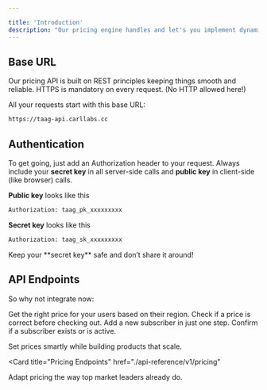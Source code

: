 ```yaml
---

title: 'Introduction'
description: "Our pricing engine handles and let's you implement dynamic, location-based pricing so you can offer affordable pricing to everyone and everywhere."
---
```


## Base URL

Our pricing API is built on REST principles keeping things smooth and reliable. HTTPS is mandatory on every request. (No HTTP allowed here!)

All your requests start with this base URL:

```bash
https://taag-api.carllabs.cc
```

## Authentication

To get going, just add an Authorization header to your request. Always include your **secret key** in all server-side calls and **public key** in client-side (like browser) calls. 


**Public key** looks like this
```bash
Authorization: taag_pk_xxxxxxxxx
```

**Secret key** looks like this
```bash
Authorization: taag_sk_xxxxxxxxx
```

<Warning>
  Keep your **secret key** safe and don’t share it around!
</Warning>

## API Endpoints

So why not integrate now:

<CardGroup cols={2}>
  <Card
    title="Get Price"
    icon="tag"
    href="./api-reference/v1/pricing/get"
  >
    Get the right price for your users based on their region.
  </Card>
  <Card
    title="Verify Price"
    icon="shield-check"
    href="./api-reference/v1/pricing/verify"
  >
    Check if a price is correct before checking out.
  </Card>
  <Card
    title="Add Subscriber"
    icon="user-plus"
    href="./api-reference/v1/subcribers/new"
  >
    Add a new subscriber in just one step.
  </Card>
  <Card
    title="Verify Subscriber"
    icon="user-check"
    href="./api-reference/v1/subcribers/verify"
  >
    Confirm if a subscriber exists or is active.
  </Card>
</CardGroup>

Set prices smartly while building products that scale.

<Card
  title="Pricing Endpoints"
  href="./api-reference/v1/pricing"
>
  Adapt pricing the way top market leaders already do.
</Card>